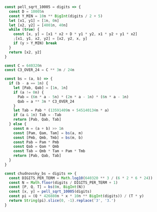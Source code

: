 ```javascript
const pell_sqrt_10005 = digits => {
  const D = 10005n
  const Y_MIN = 10n ** BigInt(digits / 2 + 5)
  let [x1, y1] = [1n, 0n]
  let [x2, y2] = [4001n, 40n]
  while (true) {
    const [x, y] = [x1 * x2 + D * y1 * y2, x1 * y2 + y1 * x2]
    ;[x1, y1, x2, y2] = [x2, y2, x, y]
    if (y > Y_MIN) break
  }
  return [x2, y2]
}

const C = 640320n
const C3_OVER_24 = C ** 3n / 24n

const bs = (a, b) => {
  if (b - a == 1n) {
    let [Pab, Qab] = [1n, 1n]
    if (a != 0n) {
      Pab = (6n * a - 5n) * (2n * a - 1n) * (6n * a - 1n)
      Qab = a ** 3n * C3_OVER_24
    }
    let Tab = Pab * (13591409n + 545140134n * a)
    if (a & 1n) Tab = -Tab
    return [Pab, Qab, Tab]
  } else {
    const m = (a + b) >> 1n
    const [Pam, Qam, Tam] = bs(a, m)
    const [Pmb, Qmb, Tmb] = bs(m, b)
    const Pab = Pam * Pmb
    const Qab = Qam * Qmb
    const Tab = Qmb * Tam + Pam * Tmb
    return [Pab, Qab, Tab]
  }
}

const chudnovsky_bs = digits => {
  const DIGITS_PER_TERM = Math.log10(640320 ** 3 / (6 * 2 * 6 * 24))
  const N = Math.floor(digits / DIGITS_PER_TERM + 1)
  const [P, Q, T] = bs(0n, BigInt(N))
  const [x, y] = pell_sqrt_10005(digits)
  const pi = (Q * 426880n * x * 10n ** BigInt(digits)) / (T * y)
  return String(pi).slice(0, -1).replace('3', '3.')
}
```
